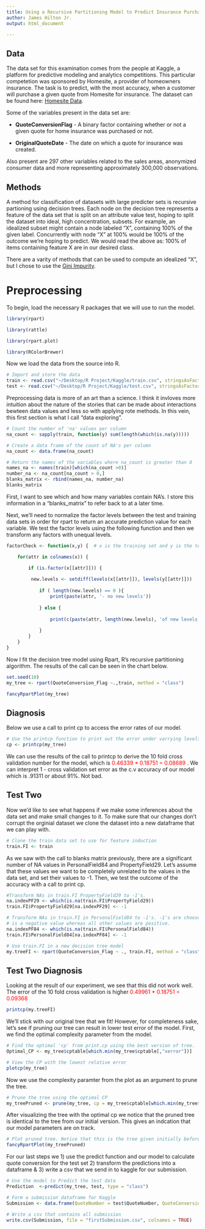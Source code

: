 ```yaml
---
title: Using a Recursive Partitioning Model to Predict Insurance Purchases
author: James Hilton Jr. 
output: html_document

---
```


## Data

The data set for this examination comes from the people at Kaggle, a platform for predictive modeling and analytics competitions.  This particular competetion was sponsored by Homesite, a provider of homeowners insurance.  The task is to predict, with the most accuracy, when a customer will purchase a given quote from Homesite for insurance.  The dataset can be found here: [Homesite Data](https://www.kaggle.com/c/homesite-quote-conversion/data).

Some of the variables present in the data set are:

* **QuoteConversionFlag** - A binary factor containing whether or not a given quote for home insurance was purchased or not. 

* **OriginalQuoteDate** - The date on which a quote for insurance was created.  

Also present are 297 other variables related to the sales areas, anonymized consumer data and more representing approximately 300,000 observations.  
  
## Methods

A method for classification of datasets with large predicter sets is recursive partioning using decision trees.  Each node on the decision tree represents a feature of the data set that is split on an attribute value test, hoping to split the dataset into ideal, high concentration, subsets. 
For example, an idealized subset might contain a node labeled "X", containing 100% of the given label. Concurrently with node "X" at 100% would be 100% of the outcome we're hoping to predict.  We would read the above as: 100% of items containing feature X are in our desired class.

There are a varity of methods that can be used to compute an idealized "X", but I chose to use the [Gini Impurity](https://en.wikipedia.org/wiki/Decision_tree_learning#Gini_impurity).   


# Preprocessing

To begin, load the necessary R packages that we will use to run the model.   

```r

library(rpart)

library(rattle)

library(rpart.plot)

library(RColorBrewer)
```

Now we load the data from the source into R.   

``` r
# Import and store the data
train <- read.csv("~/Desktop/R Project/Kaggle/train.csv", stringsAsFactors = TRUE)
test <- read.csv("~/Desktop/R Project/Kaggle/test.csv", stringsAsFactors = TRUE)
```

Preprocessing data is more of an art than a science.  I think it invloves more intuition about the nature of the stories that can be made about interactions bewteen data values and less so with applying rote methods.  In this vein, this first section is what I call "data exploring". 

```r

# Count the number of 'na' values per column
na_count <- sapply(train, function(y) sum(length(which(is.na(y)))))

# Create a data frame of the count of NA's per column
na_count <- data.frame(na_count)

# Return the names of the variables where na_count is greater than 0
names_na <- names(train)[which(na_count >0)]
number_na <- na_count[na_count > 0,]
blanks_matrix <- rbind(names_na, number_na)
blanks_matrix

```

First, I want to see which and how many variables contain NA's.  I store this information in a "blanks_matrix" to refer back to at a later time.  

Next, we'll need to normalize the factor levels between the test and training data sets in order for rpart to return an accurate prediction value for each variable.  We test the factor levels using the following function and then we transform any factors with unequal levels.  

```r


factorCheck <- function(x,y) {  # x is the training set and y is the test set.   

	for(attr in colnames(x)) {

    	if (is.factor(x[[attr]])) {
    
       	 new.levels <- setdiff(levels(x[[attr]]), levels(y[[attr]]))
        
        	if ( length(new.levels) == 0 ){ 
        		print(paste(attr, '- no new levels')) 
        
         	} else {
         
            	print(c(paste(attr, length(new.levels), 'of new levels, e.g.'), head(new.levels, 2)))
        
        	}
    	}
	}
}
```

Now I fit the decision tree model using Rpart, R's recursive partitioning algorithm.  The results of the call can be seen in the chart below.   
  
```r
set.seed(10)
my_tree <- rpart(QuoteConversion_Flag ~.,train, method = "class")
```
  
```r
fancyRpartPlot(my_tree)
```

  
## Diagnosis 

Below we use a call to print cp to access the error rates of our model.  

```r

# Use the printcp function to print out the error under varrying levels of the complexity parameter 
cp <- printcp(my_tree)

```

We can use the results of the call to printcp to derive the 10 fold cross validation number for the model, which is <span style="color:red"> 0.46339 * 0.18751 = 0.08689 </span>. We can interpret 1 - cross validation set error as the c.v accuracy of our model which is .91311 or about 91%.  Not bad.  

## Test Two 

Now we'd like to see what happens if we make some inferences about the data set and make small changes to it. To make sure that our changes don't corrupt the orginial dataset we clone the dataset into a new dataframe that we can play with.  

```r

# Clone the train data set to use for feature induction
train.FI <- train
```

As we saw with the call to blanks matrix previously, there are a significant number of NA values in PersonalField84 and PropertyField29. Let's assume that these values we want to be completely unrelated to the values in the data set, and set their values to -1.  Then, we test the outcome of the accuracy with a call to print cp.  

```r

#Transform NAs in train.FI PropertyField29 to -1's. 
na.indexPF29 <- which(is.na(train.FI$PropertyField29))
train.FI$PropertyField29[na.indexPF29] <- -1

# Transform NAs in train.FI in PersonalField84 to -1's. -1's are choosen as this 
# is a negative value whereas all other values are positive.  
na.indexPF84 <- which(is.na(train.FI$PersonalField84))
train.FI$PersonalField84[na.indexPF84] <- -1

# Use train.FI in a new decision tree model
my.treeFI <- rpart(QuoteConversion_Flag ~ ., train.FI, method = "class")

```


## Test Two Diagnosis 
Looking at the result of our experiment, we see that this did not work well. The error of the 10 fold cross validation is higher <span style="color:red"> 0.49961 * 0.18751 = 0.09368 </span> 
  
```r

printcp(my.treeFI)

```

 
We'll stick with our original tree that we fit! However, for completeness sake, let's see if pruning our tree can result in lower test error of the model.  First, we find the optimal complexity parameter from the model.

```r

# Find the optimal 'cp' from print.cp using the best version of tree.  
Optimal_CP <- my_tree$cptable[which.min(my_tree$cptable[,"xerror"])]

```

```r
# View the CP with the lowest relative error 
plotcp(my_tree)
```

Now we use the complexity paramter from the plot as an argument to prune the tree. 

```r

# Prune the tree using the optimal CP
my_treePruned <- prune(my_tree, cp = my_tree$cptable[which.min(my_tree$cptable[,"xerror"])])

```
  
After visualizing the tree with the optimal cp we notice that the pruned tree is identical to the tree from our initial version. This gives an indcation that our model parameters are on track.   
    
```r

# Plot pruned tree. Notice that this is the tree given initially before pruning.  
fancyRpartPlot(my_treePruned)

```

For our last steps we 1) use the predict function and our model to calculate quote conversion for the test set 2) transform the predictions into a dataframe & 3) write a csv that we send in to kaggle for our submission.   


```r
  
# Use the model to Predict the test data
Prediction  <-predict(my_tree, test, type = "class")

# Form a submission dataframe for Kaggle
Submission <- data.frame(QuoteNumber = test$QuoteNumber, QuoteConversion_Flag = Prediction)s

# Write a csv that contains all submission
write.csv(Submission, file = "firstSubmission.csv", colnames = TRUE) 

```
               
    
    